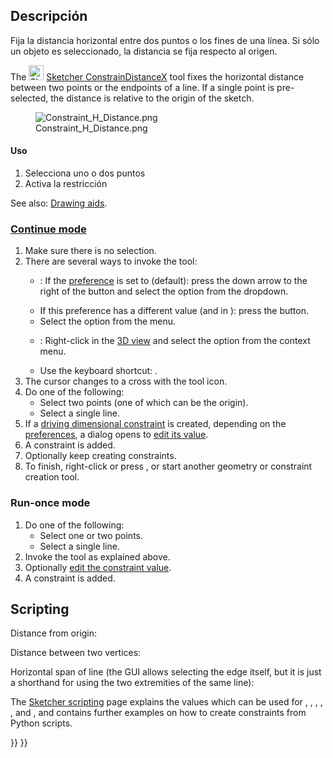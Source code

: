 <languages/>

{{Docnav
|[[Sketcher_Dimension|Dimension]]
|[[Sketcher_ConstrainDistanceY|Vertical distance]]
|[[Sketcher_Workbench|Sketcher]]
|IconL=Sketcher_Dimension.svg‎
|IconR=Sketcher_ConstrainDistanceY.svg
|IconC=Workbench_Sketcher.svg
}}

<div class="mw-translate-fuzzy">
{{GuiCommand/es
|Name=Sketcher ConstrainDistanceX
|Name/es=Restricción de distancia horizontal
|Workbenches=[[Sketcher Workbench/es|Sketcher]]
|MenuLocation=Sketch → Restricciones de croquis  → Restricción de distancia horizontal
|Shortcut=May + H
|SeeAlso=[[Sketcher_ConstrainDistance/es|Restricción de longitud]], [[Sketcher_ConstrainDistanceY/es|Restricción de distancia vertical]]
}}
</div>

<span id="Description"></span>
<div class="mw-translate-fuzzy">
==Descripción==
Fija la distancia horizontal entre dos puntos o los fines de una línea. Si sólo un objeto es seleccionado, la distancia se fija respecto al origen.
</div>

The [[Image:Sketcher_ConstrainDistanceX.svg|24px]] [[Sketcher_ConstrainDistanceX|Sketcher ConstrainDistanceX]] tool 
fixes the horizontal distance between two points or the endpoints of a line. If a single point is pre-selected, the distance is relative to the origin of the sketch.

[[File:Constraint_H_Distance.png]]

<span id="Usage"></span>
<div class="mw-translate-fuzzy">
====Uso====
# Selecciona uno o dos puntos
# Activa la restricción
{{clear}}
</div>

See also: [[Sketcher_Workbench#Drawing_aids|Drawing aids]].

===[[Sketcher_Workbench#Continue_modes|Continue mode]]===

# Make sure there is no selection.
# There are several ways to invoke the tool:
#* {{Version|1.0}}: If the {{MenuCommand|Dimensioning constraints}} [[Sketcher_Preferences#General|preference]] is set to {{Value|Single tool}} (default): press the down arrow to the right of the {{Button|[[Image:Sketcher_Dimension.svg||x16px]][[Image:Toolbar_flyout_arrow.svg|x16px]]}} button and select the {{MenuCommand|[[Image:Sketcher_ConstrainDistanceX.svg|16px]] Constrain horizontal distance}} option from the dropdown.
#* If this preference has a different value (and in {{VersionMinus|0.21}}): press the {{Button|[[Image:Sketcher_ConstrainDistanceX.svg|16px]] [[Sketcher_ConstrainDistanceX|Constrain horizontal distance]]}} button.
#* Select the {{MenuCommand|Sketch → Sketcher constraints → [[Image:Sketcher_ConstrainDistanceX.svg|16px]] Constrain horizontal distance}} option from the menu.
#* {{Version|1.0}}: Right-click in the [[3D_view|3D view]] and select the {{MenuCommand|Dimension → [[Image:Sketcher_ConstrainDistanceX.svg|16px]] Constrain horizontal distance}} option from the context menu.
#* Use the keyboard shortcut: {{KEY|L}}.
# The cursor changes to a cross with the tool icon.
# Do one of the following:
#* Select two points (one of which can be the origin).
#* Select a single line.
# If a [[Sketcher_ToggleDrivingConstraint|driving dimensional constraint]] is created, depending on the [[Sketcher_Preferences#Display|preferences]], a dialog opens to [[Sketcher_Workbench#Edit_constraints|edit its value]].
# A constraint is added.
# Optionally keep creating constraints.
# To finish, right-click or press {{KEY|Esc}}, or start another geometry or constraint creation tool.

===Run-once mode===

# Do one of the following:
#* Select one or two points.
#* Select a single line.
# Invoke the tool as explained above.
# Optionally [[Sketcher_Workbench#Edit_constraints|edit the constraint value]].
# A constraint is added.

== Scripting ==

Distance from origin:

{{Code|code=Sketch.addConstraint(Sketcher.Constraint('DistanceX', Edge, PointOfEdge, -1, 1, App.Units.Quantity('123.0 mm')))}}

Distance between two vertices:

{{Code|code=Sketch.addConstraint(Sketcher.Constraint('DistanceX', Edge1, PointOfEdge1, Edge2, PointOfEdge2, App.Units.Quantity('123.0 mm')))}}

Horizontal span of line (the GUI allows selecting the edge itself, but it is just a shorthand for using the two extremities of the same line):

{{Code|code=Sketch.addConstraint(Sketcher.Constraint('DistanceX', Line, 1, Line, 2, App.Units.Quantity('123.0 mm')))}}

The [[Sketcher_scripting|Sketcher scripting]] page explains the values which can be used for {{incode|Edge}}, {{incode|Edge1}}, {{incode|Edge2}}, {{incode|PointOfEdge}}, {{incode| PointOfEdge1}}, {{incode| PointOfEdge2}} and {{incode|Line}}, and contains further examples on how to create constraints from Python scripts.


{{Docnav
|[[Sketcher_Dimension|Dimension]]
|[[Sketcher_ConstrainDistanceY|Vertical distance]]
|[[Sketcher_Workbench|Sketcher]]
|IconL=Sketcher_Dimension.svg‎
|IconR=Sketcher_ConstrainDistanceY.svg
|IconC=Workbench_Sketcher.svg
}}

{{Sketcher_Tools_navi{{#translation:}}}}
{{Userdocnavi{{#translation:}}}}